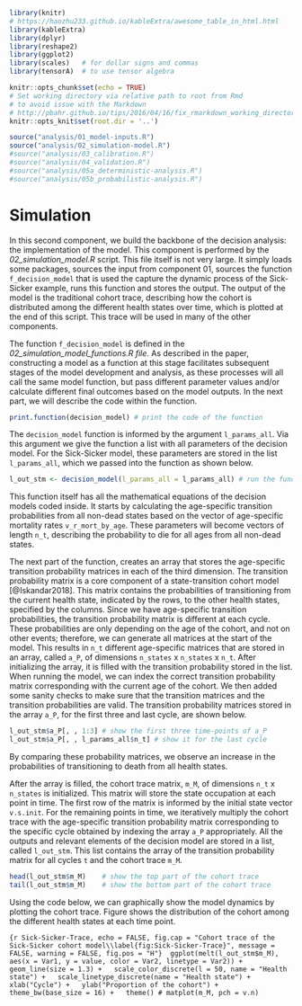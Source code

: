 ```r
library(knitr)
# https://haozhu233.github.io/kableExtra/awesome_table_in_html.html
library(kableExtra)
library(dplyr)
library(reshape2)
library(ggplot2)
library(scales)   # for dollar signs and commas
library(tensorA)  # to use tensor algebra
```

```r
knitr::opts_chunk$set(echo = TRUE)
# Set working directory via relative path to root from Rmd
# to avoid issue with the Markdown 
# http://pbahr.github.io/tips/2016/04/16/fix_rmarkdown_working_directory_issue
knitr::opts_knit$set(root.dir = '..')
```

```r
source("analysis/01_model-inputs.R")
source("analysis/02_simulation-model.R")
#source("analysis/03_calibration.R")
#source("analysis/04_validation.R")
#source("analysis/05a_deterministic-analysis.R")
#source("analysis/05b_probabilistic-analysis.R")
```


# Simulation {#simulation}

In this second component, we build the backbone of the decision analysis: the implementation of the model. This component is performed by the *02_simulation_model.R* script. This file itself is not very large. It simply loads some packages, sources the input from component 01, sources the function `f_decision_model` that is used the capture the dynamic process of the Sick-Sicker example, runs this function and stores the output. The output of the model is the traditional cohort trace, describing how the cohort is distributed among the different health states over time, which is plotted at the end of this script. This trace will be used in many of the other components.

The function `f_decision_model` is defined in the *02_simulation_model_functions.R file*. As described in the paper, constructing a model as a function at this stage facilitates subsequent stages of the model development and analysis, as these processes will all call the same model function, but pass different parameter values and/or calculate different final outcomes based on the model outputs. In the next part, we will describe the code within the function.

```r
print.function(decision_model) # print the code of the function
```

The `decision_model` function is informed by the argument `l_params_all`. Via this argument we give the function a list with all parameters of the decision model. For the Sick-Sicker model, these parameters are stored in the list `l_params_all`, which we passed into the function as shown below. 

```r
l_out_stm <- decision_model(l_params_all = l_params_all) # run the function
```

This function itself has all the mathematical equations of the decision models coded inside. It starts by calculating the age-specific transition probabilities from all non-dead states based on the vector of age-specific mortality rates `v_r_mort_by_age`. These parameters will become vectors of length `n_t`, describing the probability to die for all ages from all non-dead states. 

The next part of the function, creates an array that stores the age-specific transition probability matrices in each of the third dimension. The transition probability matrix is a core component of a state-transition cohort model [@Iskandar2018]. This matrix contains the probabilities of transitioning from the current health state, indicated by the rows, to the other health states, specified by the columns. Since we have age-specific transition probabilities, the transition probability matrix is different at each cycle. These probabilities are only depending on the age of the cohort, and not on other events; therefore, we can generate all matrices at the start of the model. This results in `n_t` different age-specific matrices that are stored in an array, called `a_P`, of dimensions `n_states` x `n_states` x `n_t`. After initializing the array, it is filled with the transition probability stored in the list. When running the model, we can index the correct transition probability matrix corresponding with the current age of the cohort. We then added some sanity checks to make sure that the transition matrices and the transition probabilities are valid. The transition probability matrices stored in the array `a_P`, for the first three and last cycle, are shown below. 

```r
l_out_stm$a_P[, , 1:3] # show the first three time-points of a_P
l_out_stm$a_P[, , l_params_all$n_t] # show it for the last cycle
```
By comparing these probability matrices, we observe an increase in the probabilities of transitioning to death from all health states. 

After the array is filled, the cohort trace matrix, `m_M`, of dimensions `n_t` x `n_states` is initialized. This matrix will store the state occupation at each point in time. The first row of the matrix is informed by the initial state vector `v.s.init`. For the remaining points in time, we iteratively multiply the cohort trace with the age-specific transition probability matrix corresponding to the specific cycle obtained by indexing the array `a_P` appropriately. All the outputs and relevant elements of the decision model are stored in a list, called `l_out_stm`. This list contains the array of the transition probability matrix for all cycles `t` and the cohort trace `m_M`. 

```r
head(l_out_stm$m_M)    # show the top part of the cohort trace
tail(l_out_stm$m_M)    # show the bottom part of the cohort trace
```

Using the code below, we can graphically show the model dynamics by plotting the cohort trace. Figure \ref{fig:Sick-Sicker-Trace} shows the distribution of the cohort among the different health states at each time point. 

```{r Sick-Sicker-Trace, echo = FALSE, fig.cap = "Cohort trace of the Sick-Sicker cohort model\\label{fig:Sick-Sicker-Trace}", message = FALSE, warning = FALSE, fig.pos = "H"} 
ggplot(melt(l_out_stm$m_M), aes(x = Var1, y = value, color = Var2, linetype = Var2)) +
  geom_line(size = 1.3) +
  scale_color_discrete(l = 50, name = "Health state") +
  scale_linetype_discrete(name = "Health state") +
  xlab("Cycle") +
  ylab("Proportion of the cohort") +
  theme_bw(base_size = 16) +
  theme()
# matplot(m_M, pch = v.n)
```

